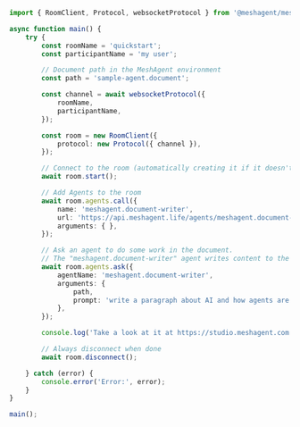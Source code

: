 ```typescript Typescript
import { RoomClient, Protocol, websocketProtocol } from '@meshagent/meshagent';

async function main() {
    try {
        const roomName = 'quickstart';
        const participantName = 'my user';

        // Document path in the MeshAgent environment
        const path = 'sample-agent.document';

        const channel = await websocketProtocol({
            roomName,
            participantName,
        });

        const room = new RoomClient({
            protocol: new Protocol({ channel }),
        });

        // Connect to the room (automatically creating it if it doesn't exist)
        await room.start();

        // Add Agents to the room
        await room.agents.call({
            name: 'meshagent.document-writer',
            url: 'https://api.meshagent.life/agents/meshagent.document-writer',
            arguments: { },
        });

        // Ask an agent to do some work in the document.
        // The "meshagent.document-writer" agent writes content to the document.
        await room.agents.ask({
            agentName: 'meshagent.document-writer',
            arguments: {
                path,
                prompt: 'write a paragraph about AI and how agents are shaping the future',
            },
        });

        console.log('Take a look at it at https://studio.meshagent.com');

        // Always disconnect when done
        await room.disconnect();

    } catch (error) {
        console.error('Error:', error);
    }
}

main();


```


